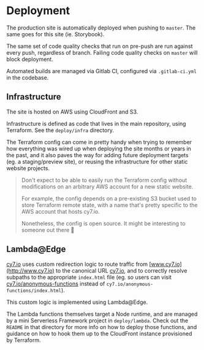
<Meta title="Guides / Deployment" />

# Deployment

The production site is automatically deployed when pushing to `master`. The same goes for this site (ie. Storybook).

The same set of code quality checks that run on pre-push are run against every push, regardless of branch. Failing code quality checks on `master` will block deployment.

Automated builds are managed via Gitlab CI, configured via `.gitlab-ci.yml` in the codebase.

## Infrastructure

The site is hosted on AWS using CloudFront and S3.

Infrastructure is defined as code that lives in the main repository, using Terraform. See the `deploy/infra` directory.

The Terraform config can come in pretty handy when trying to remember how everything was wired up when deploying the site months or years in the past, and it also paves the way for adding future deployment targets (eg. a staging/preview site), or reusing the infrastructure for other static website projects.

> Don't expect to be able to easily run the Terraform config without modifications on an arbitrary AWS account for a new static website.
>
> For example, the config depends on a pre-existing S3 bucket used to store Terraform remote state, with a name that's pretty specific to the AWS account that hosts cy7.io.
>
> Nonetheless, the config is open source. It might be interesting to someone out there 🌝

## Lambda@Edge

[cy7.io](http://cy7.io) uses custom redirection logic to route traffic from [www.cy7.io](http://www.cy7.io) to the canonical URL [cy7.io](http://cy7.io), and to correctly resolve subpaths to the appropriate `index.html` file (eg. so users can visit [cy7.io/anonymous-functions](http://cy7.io/anonymous-functions/index.html) instead of `cy7.io/anonymous-functions/index.html`).

This custom logic is implemented using Lambda@Edge.

The Lambda functions themselves target a Node runtime, and are managed by a mini Serverless Framework project in `deploy/lambda`. Check out the `README` in that directory for more info on how to deploy those functions, and guidance on how to hook them up to the CloudFront instance provisioned by Terraform.
